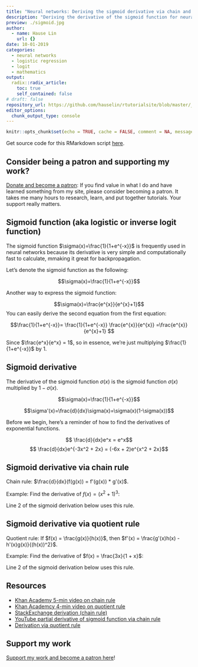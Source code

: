 ```yaml
---
title: "Neural networks: Deriving the sigmoid derivative via chain and quotient rules"
description: "Deriving the derivative of the sigmoid function for neural networks"
preview: ./sigmoid.jpg
author:
  - name: Hause Lin
    url: {}
date: 10-01-2019
categories: 
  - neural networks
  - logistic regression
  - logit
  - mathematics
output:
  radix::radix_article:
    toc: true
    self_contained: false
# draft: false
repository_url: https://github.com/hauselin/rtutorialsite/blob/master/_posts/2019-12-01-neural-networks-deriving-the-sigmoid-derivative/neural-networks-deriving-the-sigmoid-derivative.Rmd
editor_options: 
  chunk_output_type: console
---
```


```r
knitr::opts_chunk$set(echo = TRUE, cache = FALSE, comment = NA, message = FALSE, warning = FALSE)
```

Get source code for this RMarkdown script [here](https://github.com/hauselin/rtutorialsite/blob/master/_posts/2019-12-01-neural-networks-deriving-the-sigmoid-derivative/neural-networks-deriving-the-sigmoid-derivative.Rmd).

## Consider being a patron and supporting my work?

[Donate and become a patron](https://donorbox.org/support-my-teaching): If you find value in what I do and have learned something from my site, please consider becoming a patron. It takes me many hours to research, learn, and put together tutorials. Your support really matters.

## Sigmoid function (aka logistic or inverse logit function)

The sigmoid function $\sigma(x)=\frac{1}{1+e^{-x}}$ is frequently used in neural networks because its derivative is very simple and computationally fast to calculate, mmaking it great for backpropagation. 

Let's denote the sigmoid function as the following:

$$\sigma(x)=\frac{1}{1+e^{-x}}$$

Another way to express the sigmoid function:

$$\sigma(x)=\frac{e^{x}}{e^{x}+1}$$
You can easily derive the second equation from the first equation:

$$\frac{1}{1+e^{-x}}=
\frac{1}{1+e^{-x}} \frac{e^{x}}{e^{x}}
=\frac{e^{x}}{e^{x}+1}
$$

Since $\frac{e^x}{e^x} = 1$, so in essence, we're just multiplying $\frac{1}{1+e^{-x}}$ by 1.

## Sigmoid derivative

The derivative of the sigmoid function $\sigma(x)$ is the sigmoid function $\sigma(x)$ multiplied by $1 - \sigma(x)$.

$$\sigma(x)=\frac{1}{1+e^{-x}}$$

$$\sigma'(x)=\frac{d}{dx}\sigma(x)=\sigma(x)(1-\sigma(x))$$

Before we begin, here's a reminder of how to find the derivatives of exponential functions.

$$ \frac{d}{dx}e^x = e^x$$
$$ \frac{d}{dx}e^{-3x^2 + 2x} = (-6x + 2)e^{x^2 + 2x}$$

## Sigmoid derivative via chain rule

Chain rule: $\frac{d}{dx}(f(g(x)) = f'(g(x)) * g'(x)$. 

Example: Find the derivative of $f(x) = (x^2 + 1)^3$:

\begin{aligned}
f'(x) &= 3(x^2 + 1)^{3-1} * 2x^{2-1}\\
&= 3(x^2 + 1)^2(2x) \\
&= 6x(x^2 + 1)^2
\end{aligned}

Line 2 of the sigmoid derivation below uses this rule.

\begin{aligned}
\frac{d}{dx} \sigma(x) &= \frac{d}{dx} \left[  \frac{1}{1+e^{-x}} \right] =\frac{d}{dx}(1+e^{-x})^{-1} \\
&=-1*(1+e^{-x})^{-2}(-e^{-x}) \\
&=\frac{-e^{-x}}{-(1+e^{-x})^{2}} \\
&=\frac{e^{-x}}{(1+e^{-x})^{2}} \\
&=\frac{1}{1+e^{-x}}  \frac{e^{-x}}{1+e^{-x}} \\
&=\frac{1}{1+e^{-x}}  \frac{e^{-x} + (1 - 1)}{1+e^{-x}} \\
&=\frac{1}{1+e^{-x}}  \frac{(1 + e^{-x}) - 1}{1+e^{-x}} \\
&=\frac{1}{1+e^{-x}}  \left[ \frac{(1 + e^{-x})}{1+e^{-x}} - \frac{1}{1+e^{-x}} \right] \\
&=\frac{1}{1+e^{-x}}  \left[ 1 - \frac{1}{1+e^{-x}} \right] \\
&=\sigma(x) (1-\sigma(x)) \\
\end{aligned}

## Sigmoid derivative via quotient rule

Quotient rule: If $f(x) = \frac{g(x)}{h(x)}$, then $f'(x) = \frac{g'(x)h(x) - h'(x)g(x)}{(h(x))^2}$. 

Example: Find the derivative of $f(x) = \frac{3x}{1 + x}$:

\begin{aligned}
f'(x) &= \frac{(\frac{d}{dx}(3x))*(1+x) - (\frac{d}{dx}(1+x)) * (3x)} {(1+x)^2} \\
&= \frac{3(1 + x) - 1(3x)}{(1+x)^2} \\
&= \frac{3 + 3x - 3x}{(1+x)^2} \\
&= \frac{3}{(1+x)^2}
\end{aligned}

Line 2 of the sigmoid derivation below uses this rule.

\begin{aligned}
\frac{d}{dx} \sigma(x) &= \frac{d}{dx} \left[  \frac{1}{1+e^{-x}} \right] \\
&=\frac{(0)(1 + e^{-x}) - (-e^{-x})(1)}{(1 + e^{-x})^2} \\
&=\frac{e^{-x}}{(1 + e^{-x})^2} \\
&=\frac{1}{1+e^{-x}}  \frac{e^{-x}}{1+e^{-x}} \\
&=\frac{1}{1+e^{-x}}  \frac{e^{-x} + (1 - 1)}{1+e^{-x}} \\
&=\frac{1}{1+e^{-x}}  \frac{(1 + e^{-x}) - 1}{1+e^{-x}} \\
&=\frac{1}{1+e^{-x}}  \left[ \frac{(1 + e^{-x})}{1+e^{-x}} - \frac{1}{1+e^{-x}} \right] \\
&=\frac{1}{1+e^{-x}}  \left[ 1 - \frac{1}{1+e^{-x}} \right] \\
&=\sigma(x) (1-\sigma(x)) \\
\end{aligned}

## Resources

* [Khan Academy 5-min video on chain rule](https://www.khanacademy.org/math/ap-calculus-ab/ab-differentiation-2-new/ab-3-1a/v/chain-rule-introduction)
* [Khan Academcy 4-min video on quotient rule](https://www.khanacademy.org/math/ap-calculus-ab/ab-differentiation-1-new/ab-2-9/v/quotient-rule)
* [StackExchange derivation (chain rule)](https://math.stackexchange.com/questions/78575/derivative-of-sigmoid-function-sigma-x-frac11e-x)
* [YouTube partial derivative of sigmoid function via chain rule](https://www.youtube.com/watch?v=uDXVNsG5ln0)
* [Derivation via quotient rule](https://beckernick.github.io/sigmoid-derivative-neural-network/)

## Support my work

[Support my work and become a patron here](https://donorbox.org/support-my-teaching)!
